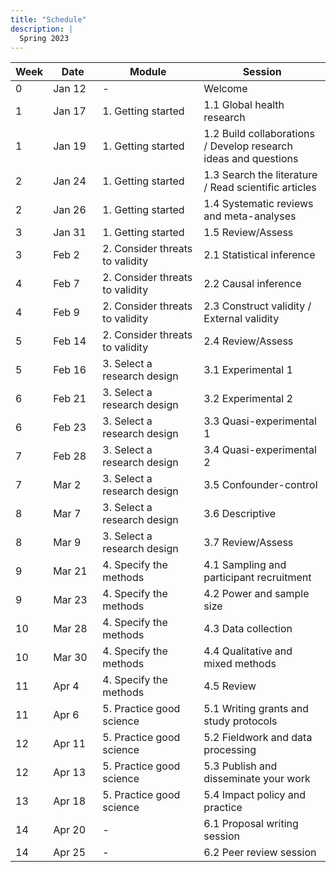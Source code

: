 ```yaml
---
title: "Schedule"
description: |
  Spring 2023
---
```


| Week | Date | Module | Session |
|- | -- | ---- | ----- |
| 0 | Jan 12 | - | Welcome |
| 1 | Jan 17 | 1. Getting started | 1.1 Global health research |
| 1 | Jan 19 | 1. Getting started | 1.2 Build collaborations / Develop research ideas and questions |
| 2 | Jan 24 | 1. Getting started | 1.3 Search the literature / Read scientific articles |
| 2 | Jan 26 | 1. Getting started | 1.4 Systematic reviews and meta-analyses |
| 3 | Jan 31 | 1. Getting started | 1.5 Review/Assess |
| 3 | Feb 2 | 2. Consider threats to validity | 2.1 Statistical inference |
| 4 | Feb 7 | 2. Consider threats to validity | 2.2 Causal inference |
| 4 | Feb 9 | 2. Consider threats to validity | 2.3 Construct validity / External validity |
| 5 | Feb 14 | 2. Consider threats to validity | 2.4 Review/Assess |
| 5 | Feb 16 | 3. Select a research design | 3.1 Experimental 1 |
| 6 | Feb 21 | 3. Select a research design | 3.2 Experimental 2 |
| 6 | Feb 23 | 3. Select a research design | 3.3 Quasi-experimental 1 |
| 7 | Feb 28 | 3. Select a research design | 3.4 Quasi-experimental 2 |
| 7 | Mar 2 | 3. Select a research design | 3.5 Confounder-control |
| 8 | Mar 7 | 3. Select a research design | 3.6 Descriptive |
| 8 | Mar 9 | 3. Select a research design | 3.7 Review/Assess |
| 9 | Mar 21 | 4. Specify the methods | 4.1 Sampling and participant recruitment |
| 9 | Mar 23 | 4. Specify the methods | 4.2 Power and sample size |
| 10 | Mar 28 | 4. Specify the methods | 4.3 Data collection |
| 10 | Mar 30 | 4. Specify the methods | 4.4 Qualitative and mixed methods |
| 11 | Apr 4 | 4. Specify the methods | 4.5 Review |
| 11 | Apr 6 | 5. Practice good science | 5.1 Writing grants and study protocols |
| 12 | Apr 11 | 5. Practice good science | 5.2 Fieldwork and data processing |
| 12 | Apr 13 | 5. Practice good science | 5.3 Publish and disseminate your work |
| 13 | Apr 18 | 5. Practice good science | 5.4 Impact policy and practice |
| 14 | Apr 20 | - | 6.1 Proposal writing session |
| 14 | Apr 25 | - | 6.2 Peer review session |
  
